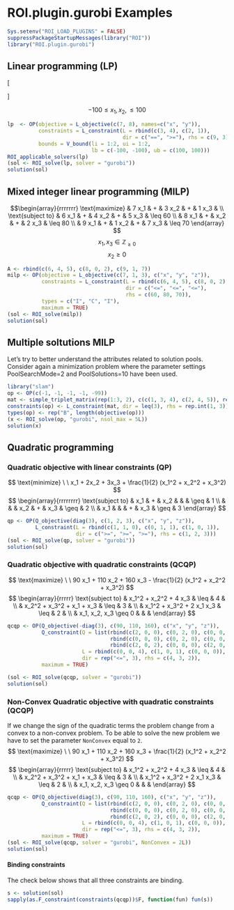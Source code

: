 # ROI.plugin.gurobi Examples

```r
Sys.setenv("ROI_LOAD_PLUGINS" = FALSE)
suppressPackageStartupMessages(library("ROI"))
library("ROI.plugin.gurobi")
```

## Linear programming (LP)

\[
\begin{array}{rrrrr}
\text{minimize}
& 7 x_1 & + & 8 x_2 \\
\text{subject to}
& 3 x_1 & + & 4 x_2 &  =   9 \\
& 2 x_1 & + & 1 x_2 & \geq 3
\end{array}
\]

$$ -100 \leq x_1, x_2, \leq 100$$

```r
lp  <- OP(objective = L_objective(c(7, 8), names=c("x", "y")),
          constraints = L_constraint(L = rbind(c(3, 4), c(2, 1)), 
                                     dir = c("==", ">="), rhs = c(9, 3)),
          bounds = V_bound(li = 1:2, ui = 1:2, 
                           lb = c(-100, -100), ub = c(100, 100)))
ROI_applicable_solvers(lp)
(sol <- ROI_solve(lp, solver = "gurobi"))
solution(sol)
```

## Mixed integer linear programming (MILP)
$$\begin{array}{rrrrrrr}
\text{maximize}
& 7 x_1 & + & 3 x_2 & + & 1 x_3 & \\
\text{subject to}
& 6 x_1 & + & 4 x_2 & + & 5 x_3 & \leq 60 \\
& 8 x_1 & + &   x_2 & + & 2 x_3 & \leq 80 \\
& 9 x_1 & + & 1 x_2 & + & 7 x_3 & \leq 70 
\end{array}
$$
$$x_1, x_3 \in \mathbb{Z}_{\geq 0}$$
$$x_2 \geq 0$$

```r
A <- rbind(c(6, 4, 5), c(8, 0, 2), c(9, 1, 7))
milp <- OP(objective = L_objective(c(7, 1, 3), c("x", "y", "z")),
           constraints = L_constraint(L = rbind(c(6, 4, 5), c(8, 0, 2), c(9, 1, 7)),
                                      dir = c("<=", "<=", "<="),
                                      rhs = c(60, 80, 70)),
           types = c("I", "C", "I"), 
           maximum = TRUE)
(sol <- ROI_solve(milp))
solution(sol)
```

## Multiple soltutions MILP
Let's try to better understand the attributes related to solution pools. Consider again a minimization problem where the parameter settings PoolSearchMode=2 and PoolSolutions=10 have been used.

```r
library("slam")
op <- OP(c(-1, -1, -1, -1, -99))
mat <- simple_triplet_matrix(rep(1:3, 2), c(c(1, 3, 4), c(2, 4, 5)), rep(1, 6))
constraints(op) <- L_constraint(mat, dir = leq(3), rhs = rep.int(1, 3))
types(op) <- rep("B", length(objective(op)))
(x <- ROI_solve(op, "gurobi", nsol_max = 5L))
solution(x)
```

## Quadratic programming
### Quadratic objective with linear constraints (QP)
$$
\text{minimize} \ \ x_1 + 2x_2 + 3x_3 +  \frac{1}{2} (x_1^2 + x_2^2 + x_3^2)
$$
$$
\begin{array}{rrrrrrrr}
\text{subject to} & x_1 & + &  x_2 &   &      & \geq & 1 \\
                  &     &   &  x_2 & + &  x_3 & \geq & 2 \\
                  & x_1 &   &      & + &  x_3 & \geq & 3
\end{array}
$$

```r
qp <- OP(Q_objective(diag(3), c(1, 2, 3), c("x", "y", "z")),
         L_constraint(L = rbind(c(1, 1, 0), c(0, 1, 1), c(1, 0, 1)), 
                      dir = c(">=", ">=", ">="), rhs = c(1, 2, 3)))
(sol <- ROI_solve(qp, solver = "gurobi"))
solution(sol)
```

### Quadratic objective with quadratic constraints (QCQP)
$$
\text{maximize} \ \ 90 x_1 + 110 x_2 + 160 x_3 - \frac{1}{2} (x_1^2 + x_2^2 + x_3^2)
$$
$$
\begin{array}{rrrrr}
\text{subject to} & x_1^2 + x_2^2 + 4 x_3     & \leq & 4 & \\
                  & x_2^2 + x_3^2 + x_1 + x_3 & \leq & 3 & \\
                  & x_1^2 + x_3^2 + 2 x_1 x_3 & \leq & 2 & \\
                  & x_1, x_2, x_3 \geq 0      &      &   &
\end{array}
$$

```r
qcqp <- OP(Q_objective(-diag(3), c(90, 110, 160), c("x", "y", "z")),
           Q_constraint(Q = list(rbind(c(2, 0, 0), c(0, 2, 0), c(0, 0, 0)),
                                 rbind(c(0, 0, 0), c(0, 2, 0), c(0, 0, 2)),
                                 rbind(c(2, 0, 2), c(0, 0, 0), c(2, 0, 2))),
                        L = rbind(c(0, 0, 4), c(1, 0, 1), c(0, 0, 0)),
                        dir = rep("<=", 3), rhs = c(4, 3, 2)),
           maximum = TRUE)
```
```r
(sol <- ROI_solve(qcqp, solver = "gurobi"))
solution(sol)
```

### Non-Convex Quadratic objective with quadratic constraints (QCQP)
If we change the sign of the quadratic terms the problem change from a convex
to a non-convex problem. To be able to solve the new problem we have
to set the parameter `NonConvex` equal to `2`.
$$
\text{maximize} \ \ 90 x_1 + 110 x_2 + 160 x_3 + \frac{1}{2} (x_1^2 + x_2^2 + x_3^2)
$$
$$
\begin{array}{rrrrr}
\text{subject to} & x_1^2 + x_2^2 + 4 x_3     & \leq & 4 & \\
                  & x_2^2 + x_3^2 + x_1 + x_3 & \leq & 3 & \\
                  & x_1^2 + x_3^2 + 2 x_1 x_3 & \leq & 2 & \\
                  & x_1, x_2, x_3 \geq 0      &      &   &
\end{array}
$$

```r
qcqp <- OP(Q_objective(diag(3), c(90, 110, 160), c("x", "y", "z")),
           Q_constraint(Q = list(rbind(c(2, 0, 0), c(0, 2, 0), c(0, 0, 0)),
                                 rbind(c(0, 0, 0), c(0, 2, 0), c(0, 0, 2)),
                                 rbind(c(2, 0, 2), c(0, 0, 0), c(2, 0, 2))),
                        L = rbind(c(0, 0, 4), c(1, 0, 1), c(0, 0, 0)),
                        dir = rep("<=", 3), rhs = c(4, 3, 2)),
           maximum = TRUE)
(sol <- ROI_solve(qcqp, solver = "gurobi", NonConvex = 2L))
solution(sol)
```

#### Binding constraints
The check below shows that all three constraints are binding.
```r
s <- solution(sol)
sapply(as.F_constraint(constraints(qcqp))$F, function(fun) fun(s))
```

